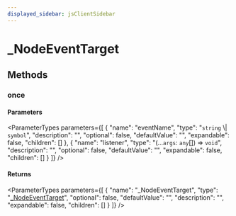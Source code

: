```yaml
---
displayed_sidebar: jsClientSidebar
---
```



# \_NodeEventTarget

## Methods

### once

#### Parameters

<ParameterTypes parameters={[
  {
    "name": "eventName",
    "type": "`string` \\| `symbol`",
    "description": "",
    "optional": false,
    "defaultValue": "",
    "expandable": false,
    "children": []
  },
  {
    "name": "listener",
    "type": "(...`args`: `any`[]) => `void`",
    "description": "",
    "optional": false,
    "defaultValue": "",
    "expandable": false,
    "children": []
  }
]} />

#### Returns

<ParameterTypes parameters={[
  {
    "name": "_NodeEventTarget",
    "type": "[_NodeEventTarget](internal._NodeEventTarget.mdx)",
    "optional": false,
    "defaultValue": "",
    "description": "",
    "expandable": false,
    "children": []
  }
]} />
